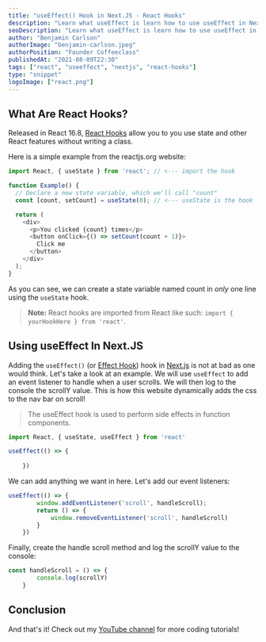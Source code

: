 ```yaml
---
title: "useEffect() Hook in Next.JS - React Hooks"
description: "Learn what useEffect is learn how to use useEffect in Next.JS."
seoDescription: "Learn what useEffect is learn how to use useEffect in Next.JS."
author: "Benjamin Carlson"
authorImage: "benjamin-carlson.jpeg"
authorPosition: "Founder Coffeeclass"
publishedAt: "2021-08-09T22:30"
tags: ["react", "useeffect", "nextjs", "react-hooks"]
type: "snippet"
logoImage: ["react.png"]
---
```


## What Are React Hooks?

Released in React 16.8, [React Hooks](https://reactjs.org/docs/hooks-intro.html) allow you to you use state and other React features without writing a class.

Here is a simple example from the reactjs.org website:

```javascript
import React, { useState } from 'react'; // <--- import the hook

function Example() {
  // Declare a new state variable, which we'll call "count"
  const [count, setCount] = useState(0); // <--- useState is the hook

  return (
    <div>
      <p>You clicked {count} times</p>
      <button onClick={() => setCount(count + 1)}>
        Click me
      </button>
    </div>
  );
}
```

As you can see, we can create a state variable named count in *only* one line using the `useState` hook.

> **Note:** React hooks are imported from React like such: `import { yourHookHere } from 'react'`.

## Using useEffect In Next.JS

Adding the `useEffect()` (or [Effect Hook](https://reactjs.org/docs/hooks-effect.html)) hook in [Next.js](https://nextjs.org/) is not at bad as one would think. Let's take a look at an example. We will use ```useEffect``` to add an event listener
to handle when a user scrolls. We will then log to the console the scrollY value. This is how this website dynamically adds
the css to the nav bar on scroll!

> The useEffect hook is used to perform side effects in function components.

<SnippetStep number="1" title="Import useEffect from react" />

```javascript
import React, { useState, useEffect } from 'react'
```

<SnippetStep number="2" title="Call the method and add code" />

```javascript
useEffect(() => {
        
    })
```

We can add anything we want in here. Let's add our event listeners:

```javascript
useEffect(() => {
        window.addEventListener('scroll', handleScroll);
        return () => {
            window.removeEventListener('scroll', handleScroll)
        }
    })
```

Finally, create the handle scroll method and log the scrollY value to the console:

```javascript
const handleScroll = () => {
        console.log(scrollY)
    }
```

## Conclusion

And that's it! Check out my [YouTube channel](https://youtube.com/benjamincarlson) for more coding tutorials!